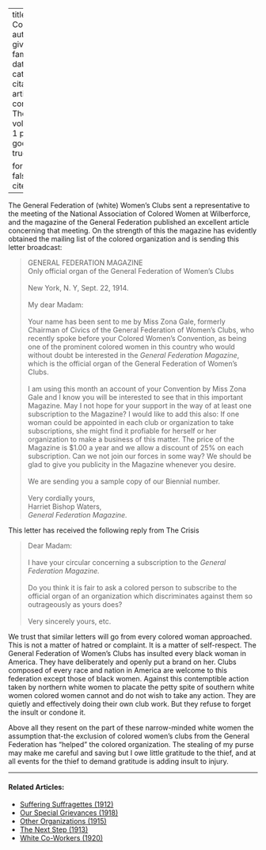 
---
title: 'A Correspondence'
author:
  - name:
      given: W.E.B.
      family: Du Bois
date: May 1914
categories: 
  - ""
citation: 
  type: article-journal
  container-title: The Crisis
  volume: 9
  issue: 1
  page: 30
google-scholar: true

format:
  html:
    toc: false
    appendix-cite-as: display
---



The General Federation of (white) Women's Clubs sent a representative to
the meeting of the National Association of Colored Women at Wilberforce, and the magazine of the General Federation published an
excellent article concerning that meeting. On the strength of this the
magazine has evidently obtained the mailing list of the colored
organization and is sending this letter broadcast:

> GENERAL FEDERATION MAGAZINE
> &nbsp;    
> Only official organ of the General Federation of Women's Clubs   
> &nbsp;        
> New York, N. Y, Sept. 22, 1914.    
> &nbsp;    
> My dear Madam:   
> &nbsp;    
> Your name has been sent to me by Miss Zona Gale, formerly Chairman of
Civics of the General Federation of Women's Clubs, who recently spoke
before your Colored Women's Convention, as being one of the prominent
colored women in this country who would without doubt be interested in
the *General Federation Magazine*, which is the official organ of the
General Federation of Women's Clubs.       
> &nbsp;    
> I am using this month an account of your Convention by Miss Zona Gale
and I know you will be interested to see that in this important
Magazine. May I not hope for your support in the way of at least one
subscription to the Magazine? I would like to add this also: If one
woman could be appointed in each club or organization to take
subscriptions, she might find it profiable for herself or her
organization to make a business of this matter. The price of the
Magazine is $1.00 a year and we allow a discount of 25% on each
subscription. Can we not join our forces in some way? We should be glad
to give you publicity in the Magazine whenever you desire.       
> &nbsp;    
> We are sending you a sample copy of our Biennial number.       
> &nbsp;    
> Very cordially yours,
> &nbsp;    
> Harriet Bishop Waters,
> &nbsp;    
> *General Federation Magazine.*

This letter has received the following reply from <span class="small-caps">The Crisis</span>

> Dear Madam:       
> &nbsp;    
> I have your circular concerning a subscription to the *General
Federation Magazine.*       
> &nbsp;    
> Do you think it is fair to ask a colored person to subscribe to the
official organ of an organization which discriminates against them so
outrageously as yours does?       
> &nbsp;    
> Very sincerely yours, etc.

We trust that similar letters will go from every colored woman
approached. This is not a matter of hatred or complaint. It is a matter
of self-respect. The General Federation of Women's Clubs has insulted
every black woman in America. They have deliberately and openly put a
brand on her. Clubs composed of every race and nation in America are
welcome to this federation except those of black women. Against this
contemptible action taken by northern white women to placate the petty
spite of southern white women colored women cannot and do not wish to
take any action. They are quietly and effectively doing their own club
work. But they refuse to forget the insult or condone it.

Above all they resent on the part of these narrow-minded white women the
assumption that-the exclusion of colored women's clubs from the General
Federation has "helped" the colored organization. The stealing of my
purse may make me careful and saving but I owe little gratitude to the
thief, and at all events for the thief to demand gratitude is adding
insult to injury.

<!-- Similar articles start here -->
<div  class="clear-wrap"></div>
<hr>
#### Related Articles:

* [Suffering Suffragettes (1912)](/Volumes/04/02/suffering_suffragettes.html)
* [Our Special Grievances (1918)](/Volumes/16/05/our_special_greivances.html)
* [Other Organizations (1915)](/Volumes/10/05/other_organizations.html)
* [The Next Step (1913)](/Volumes/06/02/next_step.html)
* [White Co-Workers (1920)](/Volumes/20/01/white_coworkers.html)

<!-- Similar articles end here -->